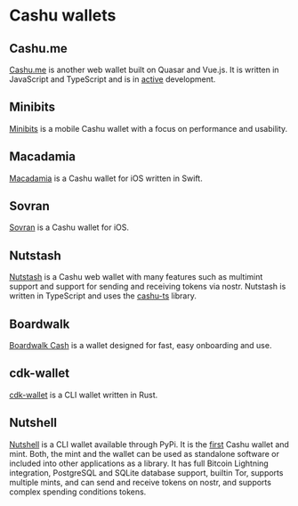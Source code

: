 
# Cashu wallets

## Cashu.me

[Cashu.me](http://cashu.me/) is another web wallet built on Quasar and Vue.js. It is written in JavaScript and TypeScript and is in [active](https://github.com/callebtc/cashu.me) development.

## Minibits

[Minibits](https://github.com/minibits-cash/minibits_wallet) is a mobile Cashu wallet with a focus on performance and usability.

## Macadamia

[Macadamia](github.com/zeugmaster/macadamia) is a Cashu wallet for iOS written in Swift.

## Sovran

[Sovran](https://github.com/SovranBitcoin/Sovran) is a Cashu wallet for iOS.

## Nutstash

[Nutstash](https://nutstash.app/) is a Cashu web wallet with many features such as multimint support and support for sending and receiving tokens via nostr. Nutstash is written in TypeScript and uses the [cashu-ts](https://github.com/cashubtc/cashu-ts) library.

## Boardwalk
[Boardwalk Cash](https://github.com/makeprisms/boardwalkcash) is a wallet designed for fast, easy onboarding and use.

## cdk-wallet

[cdk-wallet](https://github.com/cashubtc/cdk) is a CLI wallet written in Rust.

## Nutshell

[Nutshell](https://github.com/cashubtc/nutshell) is a CLI wallet available through PyPi. It is the [first](https://twitter.com/callebtc/status/1569986110272540674) Cashu wallet and mint. Both, the mint and the wallet can be used as standalone software or included into other applications as a library. It has full Bitcoin Lightning integration, PostgreSQL and SQLite database support, builtin Tor, supports multiple mints, and can send and receive tokens on nostr, and supports complex spending conditions tokens.
